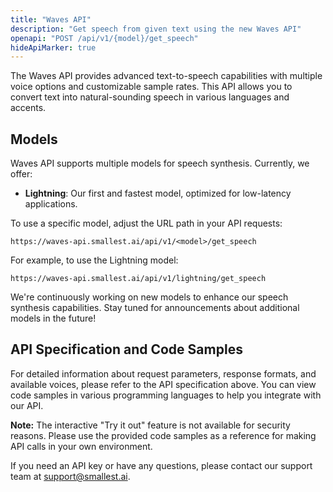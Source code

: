 ```yaml
---
title: "Waves API"
description: "Get speech from given text using the new Waves API"
openapi: "POST /api/v1/{model}/get_speech"
hideApiMarker: true
---
```


The Waves API provides advanced text-to-speech capabilities with multiple voice options and customizable sample rates. This API allows you to convert text into natural-sounding speech in various languages and accents.

## Models

Waves API supports multiple models for speech synthesis. Currently, we offer:

- **Lightning**: Our first and fastest model, optimized for low-latency applications.

To use a specific model, adjust the URL path in your API requests:

```
https://waves-api.smallest.ai/api/v1/<model>/get_speech
```

For example, to use the Lightning model:

```
https://waves-api.smallest.ai/api/v1/lightning/get_speech
```

We're continuously working on new models to enhance our speech synthesis capabilities. Stay tuned for announcements about additional models in the future!

## API Specification and Code Samples

For detailed information about request parameters, response formats, and available voices, please refer to the API specification above. You can view code samples in various programming languages to help you integrate with our API.

**Note:** The interactive "Try it out" feature is not available for security reasons. Please use the provided code samples as a reference for making API calls in your own environment.

If you need an API key or have any questions, please contact our support team at support@smallest.ai.
